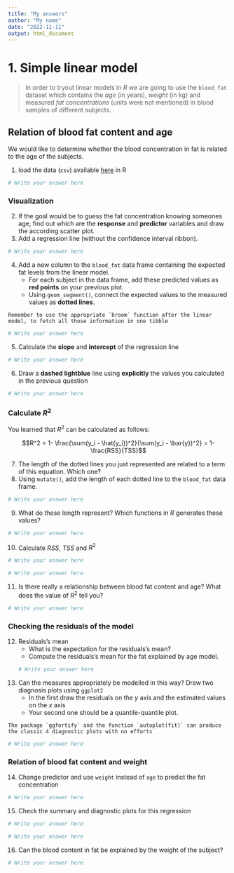 ```yaml
---
title: "My answers"
author: "My name"
date: "2022-11-11"
output: html_document
---
```





# 1. Simple linear model

> In order to tryout linear models in _R_ we are going to use the `blood_fat` dataset which contains the *age* (in years), *weight* (in kg) and  measured *fat concentrations* (units were not mentioned) in blood samples of different subjects.

## Relation of blood fat content and age

We would like to determine whether the blood concentration in fat is related to the age of the subjects.

(@) load the data (`csv`) available [here](data/blood_fat.csv) in R

```r
# Write your answer here
```



### Visualization

(@) If the goal would be to guess the fat concentration knowing someones age, find out which are the **response** and **predictor** variables and draw the according scatter plot.
(@) Add a regression line (without the confidence interval ribbon).
```r
# Write your answer here
```


(@) Add a new column to the `blood_fat` data frame containing the expected fat levels from the linear model.
    - For each subject in the data frame, add these predicted values as **red points** on your previous plot.
    - Using `geom_segment()`, connect the expected values to the measured values as **dotted lines**.

```block
Remember to use the appropriate `broom` function after the linear model, to fetch all those information in one tibble
```


```r
# Write your answer here
```


(@) Calculate the **slope** and **intercept** of the regression line

```r
# Write your answer here
```


(@) Draw a **dashed lightblue** line using **explicitly** the values you calculated in the previous question

```r
# Write your answer here
```



### Calculate $R^2$

You learned that $R^2$ can be calculated as follows:

  $$R^2 = 1- \frac{\sum(y_i - \hat{y_i})^2}{\sum(y_i - \bar{y})^2} = 1- \frac{RSS}{TSS}$$

(@) The length of the dotted lines you just represented are related to a term of this equation. Which one?
(@) Using `mutate()`, add the length of each dotted line to the `blood_fat` data frame.

```r
# Write your answer here
```


(@) What do these length represent? Which functions in _R_ generates these values?

```r
# Write your answer here
```


(@) Calculate $RSS$, $TSS$ and $R^2$

```r
# Write your answer here
```


```r
# Write your answer here
```


(@) Is there really a relationship between blood fat content and age? What does the value of $R^2$ tell you?

```r
# Write your answer here
```

### Checking the residuals of the model

(@) Residuals's mean
    + What is the expectation for the residuals's mean?
    + Compute the residuals's mean for the fat explained by age model.
```r
# Write your answer here
```


(@) Can the measures appropriately be modelled in this way? Draw two diagnosis plots using `ggplot2`
    + In the first draw the residuals on the _y_ axis and the estimated values on the _x_ axis
    + Your second one should be a quantile-quantile plot.


```block
The package `ggfortify` and the function `autoplot(fit)` can produce the classic 4 diagnostic plots with no efforts
```

```r
# Write your answer here
```


### Relation of blood fat content and weight

(@) Change predictor and use `weight` instead of `age` to predict the fat concentration

```r
# Write your answer here
```


(@) Check the summary and diagnostic plots for this regression

```r
# Write your answer here
```


```r
# Write your answer here
```


(@) Can the blood content in fat be explained by the weight of the subject?

```r
# Write your answer here
```



